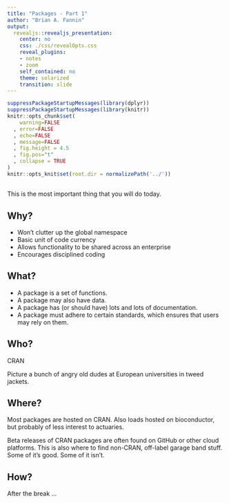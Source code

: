 ```yaml
---
title: "Packages - Part 1"
author: "Brian A. Fannin"
output:
  revealjs::revealjs_presentation:
    center: no
    css: ./css/revealOpts.css
    reveal_plugins:
    - notes
    - zoom
    self_contained: no
    theme: solarized
    transition: slide
---
```


```r
suppressPackageStartupMessages(library(dplyr))
suppressPackageStartupMessages(library(knitr))
knitr::opts_chunk$set(
    warning=FALSE
  , error=FALSE
  , echo=FALSE
  , message=FALSE
  , fig.height = 4.5
  , fig.pos="t"
  , collapse = TRUE
)
knitr::opts_knit$set(root.dir = normalizePath('../'))
```

##

This is the most important thing that you will do today.

## Why?

* Won't clutter up the global namespace
* Basic unit of code currency
* Allows functionality to be shared across an enterprise
* Encourages disciplined coding

## What?

* A package is a set of functions.
* A package may also have data.
* A package has (or should have) lots and lots of documentation.
* A package must adhere to certain standards, which ensures that users may rely on them.


## Who?

CRAN

Picture a bunch of angry old dudes at European universities in tweed jackets.

## Where?

Most packages are hosted on CRAN. Also loads hosted on bioconductor, but probably of less interest to actuaries.

Beta releases of CRAN packages are often found on GitHub or other cloud platforms. This is also where to find non-CRAN, off-label garage band stuff. Some of it's good. Some of it isn't.

## How?

After the break ...
